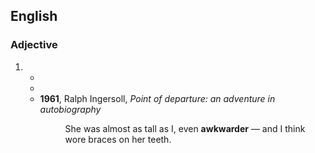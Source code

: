 ==English==

===Adjective===
{{head|en|comparative adjective}}

# {{en-comparative of|awkward}}
#* {{quote-book|en|year=1841|author=Catherine Grace Frances|title=Cecil: or, The adventures of a coxcomb: a novel, Volume 2|passage=Nothing can be '''awkwarder''' than the first evening spent together by the different members of a family united after long absence...}}
#* {{quote-book|en|year=1950|author=Richard Llewellyn|title=A few flowers for Shiner|passage=Couldn't have happened at an '''awkwarder''' time, this couldn't. Just when I was getting things taped. Now I'll have to start all over again, I suppose.}}
#* '''1961''', Ralph Ingersoll, ''Point of departure: an adventure in autobiography''
#*: She was almost as tall as I, even '''awkwarder''' — and I think wore braces on her teeth.